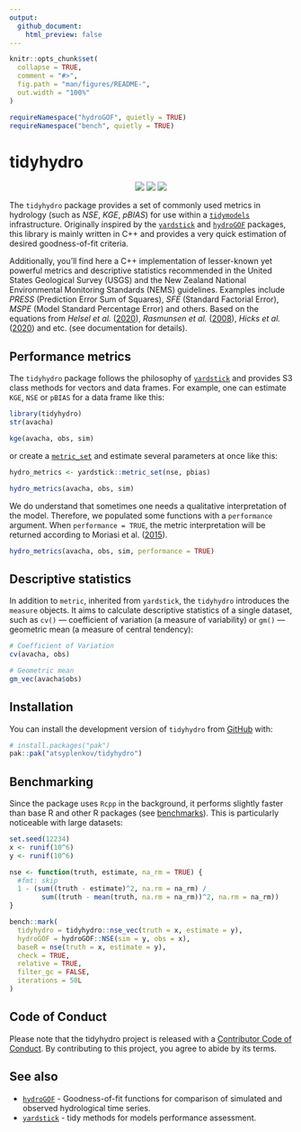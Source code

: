 ```yaml
---
output:
  github_document:
    html_preview: false
---
```


<!-- README.md is generated from README.Rmd. Please edit that file -->

```r
knitr::opts_chunk$set(
  collapse = TRUE,
  comment = "#>",
  fig.path = "man/figures/README-",
  out.width = "100%"
)

requireNamespace("hydroGOF", quietly = TRUE)
requireNamespace("bench", quietly = TRUE)
```

# tidyhydro

<!-- badges: start -->
<p align="center">
    <a href="https://github.com/atsyplenkov/tidyhydro/releases">
        <img src="https://img.shields.io/github/v/release/atsyplenkov/tidyhydro?style=flat&labelColor=1C2C2E&color=198ce7&logo=GitHub&logoColor=white"></a>
    <!-- <a href="https://cran.r-project.org/package=tidyhydro">
        <img src="https://img.shields.io/cran/v/tidyhydro?style=flat&labelColor=1C2C2E&color=198ce7&logo=R&logoColor=white"></a> -->
    <a href="https://app.codecov.io/gh/atsyplenkov/tidyhydro">
        <img src="https://img.shields.io/codecov/c/gh/atsyplenkov/tidyhydro?style=flat&labelColor=1C2C2E&color=256bc0&logo=Codecov&logoColor=white"></a>
    <a href="https://github.com/atsyplenkov/tidyhydro/actions/workflows/check-r-pkg.yaml">
        <img src="https://img.shields.io/github/actions/workflow/status/atsyplenkov/tidyhydro/check-r-pkg.yaml?style=flat&labelColor=1C2C2E&color=256bc0&logo=GitHub%20Actions&logoColor=white"></a>
</p>
<!-- badges: end -->

The `tidyhydro` package provides a set of commonly used metrics in hydrology (such as _NSE_, _KGE_, _pBIAS_) for use within a [`tidymodels`](https://www.tidymodels.org/) infrastructure. Originally inspired by the [`yardstick`](https://github.com/tidymodels/yardstick/tree/main) and [`hydroGOF`](https://github.com/hzambran/hydroGOF) packages, this library is mainly written in C++ and provides a very quick estimation of desired goodness-of-fit criteria.

Additionally, you'll find here a C++ implementation of lesser-known yet powerful metrics and descriptive statistics recommended in the United States Geological Survey (USGS) and the New Zealand National Environmental Monitoring Standards (NEMS) guidelines. Examples include _PRESS_ (Prediction Error Sum of Squares), _SFE_ (Standard Factorial Error), _MSPE_ (Model Standard Percentage Error) and others. Based on the equations from _Helsel et al._ ([2020](https://pubs.usgs.gov/publication/tm4A3)), _Rasmunsen et al._ ([2008](https://pubs.usgs.gov/tm/tm3c4/)), _Hicks et al._ ([2020](https://www.nems.org.nz/documents/suspended-sediment)) and etc. (see documentation for details).

## Performance metrics
The `tidyhydro` package follows the philosophy of [`yardstick`](https://github.com/tidymodels/yardstick/tree/main) and provides S3 class methods for vectors and data frames. For example, one can estimate `KGE`, `NSE` or `pBIAS` for a data frame like this:

```r
library(tidyhydro)
str(avacha)

kge(avacha, obs, sim)
```

or create a [`metric_set`](https://yardstick.tidymodels.org/reference/metric_set.html) and estimate several parameters at once like this:

```r
hydro_metrics <- yardstick::metric_set(nse, pbias)

hydro_metrics(avacha, obs, sim)
```

We do understand that sometimes one needs a qualitative interpretation of the model. Therefore, we populated some functions with a `performance` argument. When `performance = TRUE`, the metric interpretation will be returned according to Moriasi et al. ([2015](https://elibrary.asabe.org/abstract.asp?aid=46548&t=3&dabs=Y&redir=&redirType=)).

```r
hydro_metrics(avacha, obs, sim, performance = TRUE)
```

## Descriptive statistics
In addition to `metric`, inherited from `yardstick`, the `tidyhydro` introduces the `measure` objects. It aims to calculate descriptive statistics of a single dataset, such as `cv()` — coefficient of variation (a measure of variability) or `gm()` — geometric mean (a measure of central tendency):

```r
# Coefficient of Variation
cv(avacha, obs)

# Geometric mean
gm_vec(avacha$obs)
```

## Installation

You can install the development version of `tidyhydro` from [GitHub](https://github.com/atsyplenkov/tidyhydro) with:

``` r
# install.packages("pak")
pak::pak("atsyplenkov/tidyhydro")
```

## Benchmarking
Since the package uses `Rcpp` in the background, it performs slightly faster than base R and other R packages (see [benchmarks](https://atsyplenkov.github.io/tidyhydro/articles/benchmarks.html)). This is particularly noticeable with large datasets:
```r
set.seed(12234)
x <- runif(10^6)
y <- runif(10^6)

nse <- function(truth, estimate, na_rm = TRUE) {
  #fmt: skip
  1 - (sum((truth - estimate)^2, na.rm = na_rm) /
        sum((truth - mean(truth, na.rm = na_rm))^2, na.rm = na_rm))
}

bench::mark(
  tidyhydro = tidyhydro::nse_vec(truth = x, estimate = y),
  hydroGOF = hydroGOF::NSE(sim = y, obs = x),
  baseR = nse(truth = x, estimate = y),
  check = TRUE,
  relative = TRUE,
  filter_gc = FALSE,
  iterations = 50L
)
```

## Code of Conduct
  
Please note that the tidyhydro project is released with a [Contributor Code of Conduct](https://atsyplenkov.github.io/tidyhydro/CODE_OF_CONDUCT.html). By contributing to this project, you agree to abide by its terms.

## See also
* [`hydroGOF`](https://github.com/hzambran/hydroGOF) - Goodness-of-fit functions for comparison of simulated and observed hydrological time series.
* [`yardstick`](https://github.com/tidymodels/yardstick/tree/main) - tidy methods for models performance assessment.
